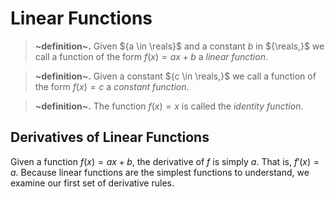 # Linear Functions

> __~definition~.__ Given ${a \in \reals}$ and a constant ${b}$ in ${\reals,}$ we call a function of the form ${f(x) = ax + b}$ a _linear function_.

> __~definition~.__ Given a constant ${c \in \reals,}$ we call a function of the form ${f(x)=c}$ a _constant function_.

> __~definition~.__ The function ${f(x)=x}$ is called the _identity function_.

## Derivatives of Linear Functions
Given a function ${f(x)=ax + b,}$ the derivative of ${f}$ is simply ${a.}$ That is, ${f'(x)=a.}$ Because linear functions are the simplest functions to understand, we examine our first set of derivative rules. 





